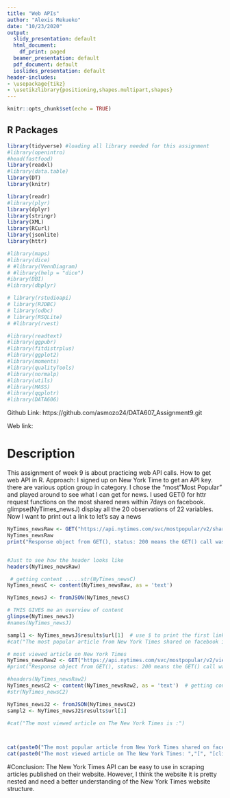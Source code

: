 ```yaml
---
title: "Web APIs"
author: "Alexis Mekueko"
date: "10/23/2020"
output:
  slidy_presentation: default
  html_document:
    df_print: paged
  beamer_presentation: default
  pdf_document: default
  ioslides_presentation: default
header-includes:
- \usepackage{tikz}
- \usetikzlibrary{positioning,shapes.multipart,shapes}
---
```





```r
knitr::opts_chunk$set(echo = TRUE)
```


## R Packages

```r

library(tidyverse) #loading all library needed for this assignment
#library(openintro)
#head(fastfood)
library(readxl)
#library(data.table)
library(DT)
library(knitr)

library(readr)
#library(plyr)
library(dplyr)
library(stringr)
library(XML)
library(RCurl)
library(jsonlite)
library(httr)

#library(maps)
#library(dice)
# #library(VennDiagram)
# #library(help = "dice")
#ibrary(DBI)
#library(dbplyr)

# library(rstudioapi)
# library(RJDBC)
# library(odbc)
# library(RSQLite)
# #library(rvest)

#library(readtext)
#library(ggpubr)
#library(fitdistrplus)
#library(ggplot2)
#library(moments)
#library(qualityTools)
#library(normalp)
#library(utils)
#library(MASS)
#library(qqplotr)
#library(DATA606)

```

Github Link: https://github.com/asmozo24/DATA607_Assignment9.git

Web link: 




# Description
This assignment of week 9 is about practicing web API calls. How to get web API in R. 
Approach: I signed up on New York Time to get an API key. there are various option group in category. I chose the "most "Most Popular" and played around to see what I can get for news. I used GET() for httr request functions on the most shared news within 7days on facebook. 
glimpse(NyTimes_newsJ) display all the 20 observations of  22 variables. Now I want to print out a link to let's say a news 

```r


NyTimes_newsRaw <- GET("https://api.nytimes.com/svc/mostpopular/v2/shared/7/facebook.json?api-key=K2Yl3COR8LJh0kxjVuyWWb9svbI1NyWj") 
NyTimes_newsRaw
print("Response object from GET(), status: 200 means the GET() call was successful")


#Just to see how the header looks like
headers(NyTimes_newsRaw)

 # getting content .....str(NyTimes_newsC)
NyTimes_newsC <- content(NyTimes_newsRaw, as = 'text') 

NyTimes_newsJ <- fromJSON(NyTimes_newsC)

# THIS GIVES me an overview of content
glimpse(NyTimes_newsJ) 
#names(NyTimes_newsJ) 

sampl1 <- NyTimes_newsJ$results$url[1]  # use $ to print the first link 
#cat("The most popular article from New York Times shared on facebook is: ",  sampl1)

# most viewed article on New York Times
NyTimes_newsRaw2 <- GET("https://api.nytimes.com/svc/mostpopular/v2/viewed/1.json?api-key=K2Yl3COR8LJh0kxjVuyWWb9svbI1NyWj") 
#print("Response object from GET(), status: 200 means the GET() call was successful")

#headers(NyTimes_newsRaw2)
NyTimes_newsC2 <- content(NyTimes_newsRaw2, as = 'text')  # getting content
#str(NyTimes_newsC2)

NyTimes_newsJ2 <- fromJSON(NyTimes_newsC2)
sampl2 <- NyTimes_newsJ2$results$url[1]

#cat("The most viewed article on The New York Times is :") 




```

```r

cat(paste0("The most popular article from New York Times shared on facebook: ","[", "[click here]", "](", sampl1, ")","\n"), "\n")
cat(paste0("The most viewed article on The New York Times: ","[", "[click here]", "](",sampl2, ")","\n"))


```


                   

#Conclusion: The New York Times API can be easy to use in scraping articles published on their website. However, I think the website it is pretty nested and need a better understanding of the New York Times website structure. 

\tikzset{basic/.style={
        draw,
        rectangle split,
        rectangle split parts=2,
        rectangle split part fill={blue!20,white},
        minimum width=2.5cm,
        text width=2cm,
        align=left,
        font=\itshape
    },
    Diamond/.style={ diamond, 
                        draw, 
                        shape aspect=2, 
                        inner sep = 2pt,
                        text centered,
                        fill=blue!10!white,
                        font=\itshape
                      }
        }


